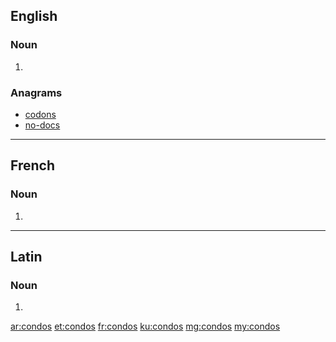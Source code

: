 ==English==

===Noun===
{{head|en|noun plural form}}

# {{plural of|condo|lang=en}}

===Anagrams===
* [[codons#English|codons]]
* [[no-docs#English|no-docs]]

----

==French==

===Noun===
{{head|fr|noun plural form|g=?}}

# {{plural of|condo|lang=fr}}

----

==Latin==

===Noun===
{{la-noun-form|condōs}}

# {{inflection of|condus||acc|p|lang=la}}

[[ar:condos]]
[[et:condos]]
[[fr:condos]]
[[ku:condos]]
[[mg:condos]]
[[my:condos]]
